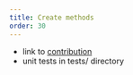 ```yaml
---
title: Create methods
order: 30
---
```


* link to [contribution](../contribute/add_a_method.qmd)
* unit tests in tests/ directory